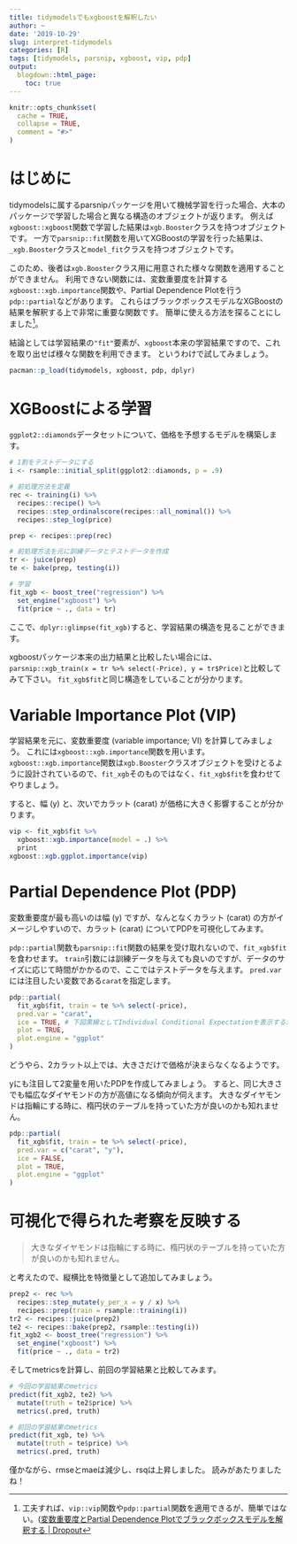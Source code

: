 ```yaml
---
title: tidymodelsでもxgboostを解釈したい
author: ~
date: '2019-10-29'
slug: interpret-tidymodels
categories: [R]
tags: [tidymodels, parsnip, xgboost, vip, pdp]
output:
  blogdown::html_page:
    toc: true
---
```


```r
knitr::opts_chunk$set(
  cache = TRUE,
  collapse = TRUE,
  comment = "#>"
)
```



# はじめに

tidymodelsに属するparsnipパッケージを用いて機械学習を行った場合、大本のパッケージで学習した場合と異なる構造のオブジェクトが返ります。
例えば`xgboost::xgboost`関数で学習した結果は`xgb.Booster`クラスを持つオブジェクトです。
一方で`parsnip::fit`関数を用いてXGBoostの学習を行った結果は、`_xgb.Booster`クラスと`model_fit`クラスを持つオブジェクトです。

このため、後者は`xgb.Booster`クラス用に用意された様々な関数を適用することができません。
利用できない関数には、変数重要度を計算する`xgboost::xgb.importance`関数や、Partial Dependence Plotを行う`pdp::partial`などがあります。
これらはブラックボックスモデルなXGBoostの結果を解釈する上で非常に重要な関数です。
簡単に使える方法を探ることにしました^[工夫すれば、`vip::vip`関数や`pdp::partial`関数を適用できるが、簡単ではない。([変数重要度とPartial Dependence Plotでブラックボックスモデルを解釈する | Dropout](https://dropout009.hatenablog.com/entry/2019/01/07/124214)]。

結論としては学習結果の`"fit"`要素が、`xgboost`本来の学習結果ですので、これを取り出せば様々な関数を利用できます。
というわけで試してみましょう。

```r
pacman::p_load(tidymodels, xgboost, pdp, dplyr)
```

# XGBoostによる学習

`ggplot2::diamonds`データセットについて、価格を予想するモデルを構築します。

```r
# 1割をテストデータにする
i <- rsample::initial_split(ggplot2::diamonds, p = .9)

# 前処理方法を定義
rec <- training(i) %>%
  recipes::recipe() %>%
  recipes::step_ordinalscore(recipes::all_nominal()) %>%
  recipes::step_log(price)

prep <- recipes::prep(rec)

# 前処理方法を元に訓練データとテストデータを作成
tr <- juice(prep)
te <- bake(prep, testing(i))

# 学習
fit_xgb <- boost_tree("regression") %>%
  set_engine("xgboost") %>%
  fit(price ~ ., data = tr)
```

ここで、`dplyr::glimpse(fit_xgb)`すると、学習結果の構造を見ることができます。

xgboostパッケージ本来の出力結果と比較したい場合には、`parsnip::xgb_train(x = tr %>% select(-Price), y = tr$Price)`と比較してみて下さい。
`fit_xgb$fit`と同じ構造をしていることが分かります。

# Variable Importance Plot (VIP)

学習結果を元に、変数重要度 (variable importance; VI) を計算してみましょう。
これには`xgboost::xgb.importance`関数を用います。
`xgboost::xgb.importance`関数は`xgb.Booster`クラスオブジェクトを受けとるように設計されているので、`fit_xgb`そのものではなく、`fit_xgb$fit`を食わせてやりましょう。

すると、幅 (y) と、次いでカラット (carat) が価格に大きく影響することが分かります。

```r
vip <- fit_xgb$fit %>%
  xgboost::xgb.importance(model = .) %>%
  print
xgboost::xgb.ggplot.importance(vip)
```

# Partial Dependence Plot (PDP)

変数重要度が最も高いのは幅 (y) ですが、なんとなくカラット (carat) の方がイメージしやすいので、カラット (carat) についてPDPを可視化してみます。

`pdp::partial`関数も`parsnip::fit`関数の結果を受け取れないので、`fit_xgb$fit`を食わせます。
`train`引数には訓練データを与えても良いのですが、データのサイズに応じて時間がかかるので、ここではテストデータを与えます。
`pred.var`には注目したい変数である`carat`を指定します。

```r
pdp::partial(
  fit_xgb$fit, train = te %>% select(-price),
  pred.var = "carat",
  ice = TRUE, # 下図黒線としてIndividual Conditional Expectationを表示するか。
  plot = TRUE,
  plot.engine = "ggplot"
)
```

どうやら、2カラット以上では、大きさだけで価格が決まらなくなるようです。

yにも注目して2変量を用いたPDPを作成してみましょう。
すると、同じ大きさでも幅広なダイヤモンドの方が高値になる傾向が伺えます。
大きなダイヤモンドは指輪にする時に、楕円状のテーブルを持っていた方が良いのかも知れません。

```r
pdp::partial(
  fit_xgb$fit, train = te %>% select(-price),
  pred.var = c("carat", "y"),
  ice = FALSE,
  plot = TRUE,
  plot.engine = "ggplot"
)
```

# 可視化で得られた考察を反映する

> 大きなダイヤモンドは指輪にする時に、楕円状のテーブルを持っていた方が良いのかも知れません。

と考えたので、縦横比を特徴量として追加してみましょう。

```r
prep2 <- rec %>%
  recipes::step_mutate(y_per_x = y / x) %>%
  recipes::prep(train = rsample::training(i))
tr2 <- recipes::juice(prep2)
te2 <- recipes::bake(prep2, rsample::testing(i))
fit_xgb2 <- boost_tree("regression") %>%
  set_engine("xgboost") %>%
  fit(price ~ ., data = tr2)
```

そしてmetricsを計算し、前回の学習結果と比較してみます。

```r
# 今回の学習結果のmetrics
predict(fit_xgb2, te2) %>%
  mutate(truth = te2$price) %>%
  metrics(.pred, truth)
```

```r
# 前回の学習結果のmetrics
predict(fit_xgb, te) %>%
  mutate(truth = te$price) %>%
  metrics(.pred, truth)
```

僅かながら、rmseとmaeは減少し、rsqは上昇しました。
読みがあたりましたね！
